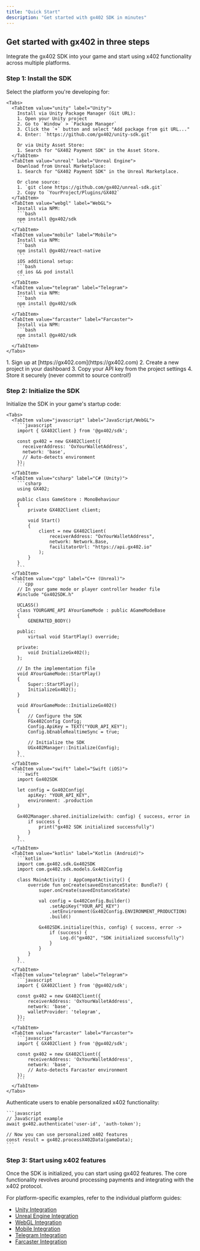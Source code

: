 ```yaml
---
title: "Quick Start"
description: "Get started with gx402 SDK in minutes"
---
```


## Get started with gx402 in three steps

Integrate the gx402 SDK into your game and start using x402 functionality across multiple platforms.

### Step 1: Install the SDK

<AccordionGroup>
  <Accordion icon="copy" title="Choose your platform">
    Select the platform you're developing for:
    
    <Tabs>
      <TabItem value="unity" label="Unity">
        Install via Unity Package Manager (Git URL):
        1. Open your Unity project
        2. Go to `Window` > `Package Manager`
        3. Click the `+` button and select "Add package from git URL..."
        4. Enter: `https://github.com/gx402/unity-sdk.git`
        
        Or via Unity Asset Store:
        1. Search for "GX402 Payment SDK" in the Asset Store.
      </TabItem>
      <TabItem value="unreal" label="Unreal Engine">
        Download from Unreal Marketplace:
        1. Search for "GX402 Payment SDK" in the Unreal Marketplace.
        
        Or clone source:
        1. `git clone https://github.com/gx402/unreal-sdk.git`
        2. Copy to `YourProject/Plugins/GX402`
      </TabItem>
      <TabItem value="webgl" label="WebGL">
        Install via NPM:
        ```bash
        npm install @gx402/sdk
        ```
      </TabItem>
      <TabItem value="mobile" label="Mobile">
        Install via NPM:
        ```bash
        npm install @gx402/react-native
        ```
        iOS additional setup:
        ```bash
        cd ios && pod install
        ```
      </TabItem>
      <TabItem value="telegram" label="Telegram">
        Install via NPM:
        ```bash
        npm install @gx402/sdk
        ```
      </TabItem>
      <TabItem value="farcaster" label="Farcaster">
        Install via NPM:
        ```bash
        npm install @gx402/sdk
        ```
      </TabItem>
    </Tabs>
  </Accordion>
  <Accordion icon="key" title="Get your API key">
    1. Sign up at [https://gx402.com](https://gx402.com)
    2. Create a new project in your dashboard
    3. Copy your API key from the project settings
    4. Store it securely (never commit to source control!)
  </Accordion>
</AccordionGroup>

### Step 2: Initialize the SDK

<AccordionGroup>
  <Accordion icon="code" title="Basic initialization">
    Initialize the SDK in your game's startup code:
    
    <Tabs>
      <TabItem value="javascript" label="JavaScript/WebGL">
        ```javascript
        import { GX402Client } from '@gx402/sdk';
        
        const gx402 = new GX402Client({
          receiverAddress: 'OxYourWalletAddress',
          network: 'base',
          // Auto-detects environment
        });
        ```
      </TabItem>
      <TabItem value="csharp" label="C# (Unity)">
        ```csharp
        using GX402;
        
        public class GameStore : MonoBehaviour
        {
            private GX402Client client;
        
            void Start()
            {
                client = new GX402Client(
                    receiverAddress: "OxYourWalletAddress",
                    network: Network.Base,
                    facilitatorUrl: "https://api.gx402.io"
                );
            }
        }
        ```
      </TabItem>
      <TabItem value="cpp" label="C++ (Unreal)">
        ```cpp
        // In your game mode or player controller header file
        #include "Gx402SDK.h"
        
        UCLASS()
        class YOURGAME_API AYourGameMode : public AGameModeBase
        {
            GENERATED_BODY()
        
        public:
            virtual void StartPlay() override;
        
        private:
            void InitializeGx402();
        };
        
        // In the implementation file
        void AYourGameMode::StartPlay()
        {
            Super::StartPlay();
            InitializeGx402();
        }
        
        void AYourGameMode::InitializeGx402()
        {
            // Configure the SDK
            FGx402Config Config;
            Config.ApiKey = TEXT("YOUR_API_KEY");
            Config.bEnableRealtimeSync = true;
            
            // Initialize the SDK
            UGx402Manager::Initialize(Config);
        }
        ```
      </TabItem>
      <TabItem value="swift" label="Swift (iOS)">
        ```swift
        import Gx402SDK
        
        let config = Gx402Config(
            apiKey: "YOUR_API_KEY",
            environment: .production
        )
        
        Gx402Manager.shared.initialize(with: config) { success, error in
            if success {
                print("gx402 SDK initialized successfully")
            }
        }
        ```
      </TabItem>
      <TabItem value="kotlin" label="Kotlin (Android)">
        ```kotlin
        import com.gx402.sdk.Gx402SDK
        import com.gx402.sdk.models.Gx402Config
        
        class MainActivity : AppCompatActivity() {
            override fun onCreate(savedInstanceState: Bundle?) {
                super.onCreate(savedInstanceState)
                
                val config = Gx402Config.Builder()
                    .setApiKey("YOUR_API_KEY")
                    .setEnvironment(Gx402Config.ENVIRONMENT_PRODUCTION)
                    .build()
                
                Gx402SDK.initialize(this, config) { success, error ->
                    if (success) {
                        Log.d("gx402", "SDK initialized successfully")
                    }
                }
            }
        }
        ```
      </TabItem>
      <TabItem value="telegram" label="Telegram">
        ```javascript
        import { GX402Client } from '@gx402/sdk';
        
        const gx402 = new GX402Client({
            receiverAddress: 'OxYourWalletAddress',
            network: 'base',
            walletProvider: 'telegram',
        });
        ```
      </TabItem>
      <TabItem value="farcaster" label="Farcaster">
        ```javascript
        import { GX402Client } from '@gx402/sdk';
        
        const gx402 = new GX402Client({
            receiverAddress: 'OxYourWalletAddress',
            network: 'base',
            // Auto-detects Farcaster environment
        });
        ```
      </TabItem>
    </Tabs>
  </Accordion>
  <Accordion icon="user" title="Authenticate users">
    Authenticate users to enable personalized x402 functionality:
    
    ```javascript
    // JavaScript example
    await gx402.authenticate('user-id', 'auth-token');
    
    // Now you can use personalized x402 features
    const result = gx402.processX402Data(gameData);
    ```
  </Accordion>
</AccordionGroup>

### Step 3: Start using x402 features

<Accordion icon="rocket" title="Enable x402 functionality">
  Once the SDK is initialized, you can start using gx402 features. The core functionality revolves around processing payments and integrating with the x402 protocol.
  
  For platform-specific examples, refer to the individual platform guides:
  
  *   [Unity Integration](/platforms/unity)
  *   [Unreal Engine Integration](/platforms/unreal-engine)
  *   [WebGL Integration](/platforms/webgl)
  *   [Mobile Integration](/platforms/mobile)
  *   [Telegram Integration](/platforms/telegram)
  *   [Farcaster Integration](/platforms/farcaster)
</Accordion>
